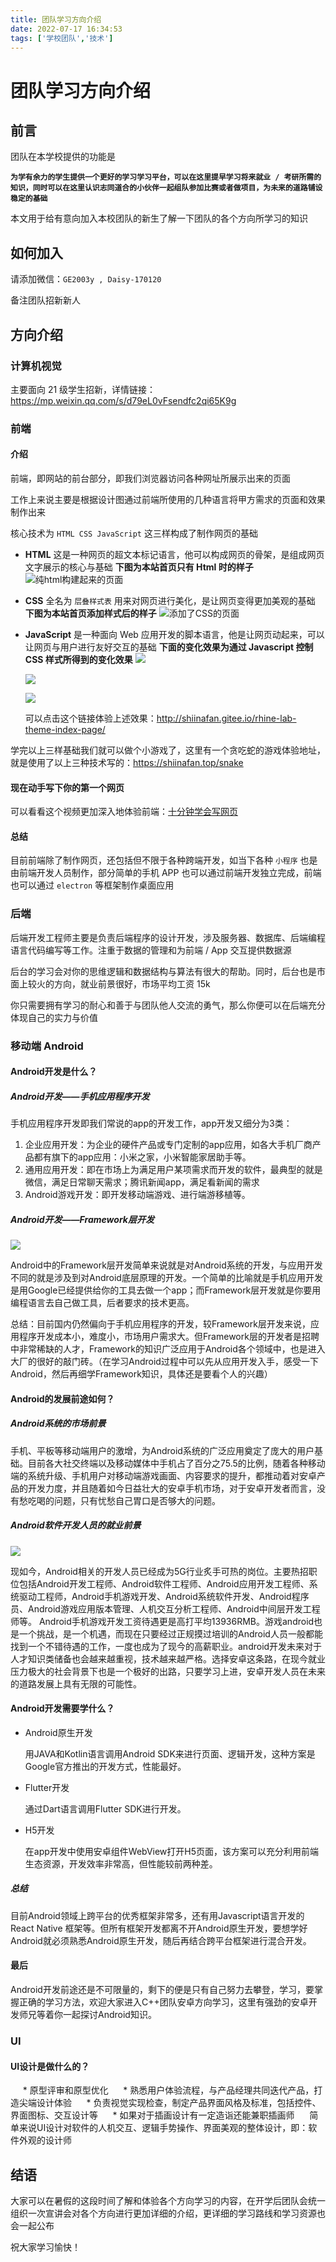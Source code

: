 ```yaml
---
title: 团队学习方向介绍
date: 2022-07-17 16:34:53
tags: ['学校团队','技术']
---
```



# 团队学习方向介绍

## 前言

团队在本学校提供的功能是 

**`为学有余力的学生提供一个更好的学习学习平台，可以在这里提早学习将来就业 / 考研所需的知识，同时可以在这里认识志同道合的小伙伴一起组队参加比赛或者做项目，为未来的道路铺设稳定的基础`**

本文用于给有意向加入本校团队的新生了解一下团队的各个方向所学习的知识

## 如何加入

请添加微信：`GE2003y , Daisy-170120`

备注团队招新新人

## 方向介绍

### 计算机视觉

主要面向 21 级学生招新，详情链接：https://mp.weixin.qq.com/s/d79eL0vFsendfc2qi65K9g

### 前端

#### 介绍

前端，即网站的前台部分，即我们浏览器访问各种网址所展示出来的页面

工作上来说主要是根据设计图通过前端所使用的几种语言将甲方需求的页面和效果制作出来

核心技术为 `HTML CSS JavaScript` 这三样构成了制作网页的基础

- **HTML**
  这是一种网页的超文本标记语言，他可以构成网页的骨架，是组成网页文字展示的核心与基础
  **下图为本站首页只有 Html 时的样子**
  ![纯html构建起来的页面](Web1.webp)
- **CSS**
  全名为 `层叠样式表` 用来对网页进行美化，是让网页变得更加美观的基础
  **下图为本站首页添加样式后的样子**
  ![添加了CSS的页面](Web2.webp)
- **JavaScript**
  是一种面向 Web 应用开发的脚本语言，他是让网页动起来，可以让网页与用户进行友好交互的基础
  **下面的变化效果为通过 Javascript 控制 CSS 样式所得到的变化效果**
  ![](unactive.webp)

  ![](preload.webp)

  ![](done.webp)

  可以点击这个链接体验上述效果：http://shiinafan.gitee.io/rhine-lab-theme-index-page/

学完以上三样基础我们就可以做个小游戏了，这里有一个贪吃蛇的游戏体验地址，就是使用了以上三种技术写的：https://shiinafan.top/snake

#### 现在动手写下你的第一个网页

可以看看这个视频更加深入地体验前端：[十分钟学会写网页](https://www.bilibili.com/video/BV1hY411j7UM)

#### 总结

目前前端除了制作网页，还包括但不限于各种跨端开发，如当下各种 `小程序` 也是由前端开发人员制作，部分简单的手机 APP 也可以通过前端开发独立完成，前端也可以通过 `electron` 等框架制作桌面应用

### 后端

后端开发工程师主要是负责后端程序的设计开发，涉及服务器、数据库、后端编程语言代码编写等工作。注重于数据的管理和为前端 / App 交互提供数据源

后台的学习会对你的思维逻辑和数据结构与算法有很大的帮助。同时，后台也是市面上较火的方向，就业前景很好，市场平均工资 15k 

你只需要拥有学习的耐心和善于与团队他人交流的勇气，那么你便可以在后端充分体现自己的实力与价值

### 移动端 Android

#### Android开发是什么？

##### Android开发——手机应用程序开发



手机应用程序开发即我们常说的app的开发工作，app开发又细分为3类：

1. 企业应用开发：为企业的硬件产品或专门定制的app应用，如各大手机厂商产品都有旗下的app应用：小米之家，小米智能家居助手等。
2. 通用应用开发：即在市场上为满足用户某项需求而开发的软件，最典型的就是微信，满足日常聊天需求；腾讯新闻app，满足看新闻的需求
3. Android游戏开发：即开发移动端游戏、进行端游移植等。

##### Android开发——Framework层开发

<div class='tac'>
<Image src={import('./Android/2.jpg')} width={1200} height='unset' />
</div>

Android中的Framework层开发简单来说就是对Android系统的开发，与应用开发不同的就是涉及到对Android底层原理的开发。一个简单的比喻就是手机应用开发是用Google已经提供给你的工具去做一个app；而Framework层开发就是你要用编程语言去自己做工具，后者要求的技术更高。

总结：目前国内仍然偏向于手机应用程序的开发，较Framework层开发来说，应用程序开发成本小，难度小，市场用户需求大。但Framework层的开发者是招聘中非常稀缺的人才，Framework的知识广泛应用于Android各个领域中，也是进入大厂的很好的敲门砖。（在学习Android过程中可以先从应用开发入手，感受一下Android，然后再细学Framework知识，具体还是要看个人的兴趣）

#### Android的发展前途如何？

##### Android系统的市场前景

手机、平板等移动端用户的激增，为Android系统的广泛应用奠定了庞大的用户基础。目前各大社交终端以及移动媒体中手机占了百分之75.5的比例，随着各种移动端的系统升级、手机用户对移动端游戏画面、内容要求的提升，都推动着对安卓产品的开发力度，并且随着如今日益壮大的安卓手机市场，对于安卓开发者而言，没有愁吃喝的问题，只有忧愁自己胃口是否够大的问题。

##### Android软件开发人员的就业前景

<div class='tac'>
<Image src={import('./Android/3.jpg')} width={1200} height='unset' />
</div>

现如今，Android相关的开发人员已经成为5G行业炙手可热的岗位。主要热招职位包括Android开发工程师、Android软件工程师、Android应用开发工程师、系统驱动工程师，Android手机游戏开发、Android系统软件开发、Android程序员、Android游戏应用版本管理、人机交互分析工程师、Android中间层开发工程师等。 Android手机游戏开发工资待遇更是高打平均13936RMB。游戏android也是一个挑战，是一个机遇，而现在只要经过正规摸过培训的Android人员一般都能找到一个不错待遇的工作，一度也成为了现今的高薪职业。android开发未来对于人才知识类储备也会越来越重视，技术越来越严格。选择安卓这条路，在现今就业压力极大的社会背景下也是一个极好的出路，只要学习上进，安卓开发人员在未来的道路发展上具有无限的可能性。

#### Android开发需要学什么？
- Android原生开发

  用JAVA和Kotlin语言调用Android SDK来进行页面、逻辑开发，这种方案是Google官方推出的开发方式，性能最好。

- Flutter开发

  通过Dart语言调用Flutter SDK进行开发。

- H5开发

  在app开发中使用安卓组件WebView打开H5页面，该方案可以充分利用前端生态资源，开发效率非常高，但性能较前两种差。
  
##### 总结

目前Android领域上跨平台的优秀框架非常多，还有用Javascript语言开发的 React Native 框架等。但所有框架开发都离不开Android原生开发，要想学好Android就必须熟悉Android原生开发，随后再结合跨平台框架进行混合开发。

#### 最后
Android开发前途还是不可限量的，剩下的便是只有自己努力去攀登，学习，要掌握正确的学习方法，欢迎大家进入C++团队安卓方向学习，这里有强劲的安卓开发师兄等着你一起探讨Android知识。

### UI

#### UI设计是做什么的？
     * 原型评审和原型优化
     * 熟悉用户体验流程，与产品经理共同迭代产品，打造尖端设计体验
     * 负责视觉实现检查，制定产品界面风格及标准，包括控件、界面图标、交互设计等
     * 如果对于插画设计有一定造诣还能兼职插画师
     简单来说UI设计对软件的人机交互、逻辑手势操作、界面美观的整体设计，即：软件外观的设计师

## 结语

大家可以在暑假的这段时间了解和体验各个方向学习的内容，在开学后团队会统一组织一次宣讲会对各个方向进行更加详细的介绍，更详细的学习路线和学习资源也会一起公布

祝大家学习愉快！